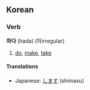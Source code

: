 ==Korean==
===Verb===
'''하다''' (hada) (하irregular)

# [[do]], [[make]], [[take]]

<!-- don't move japanese - it maps much more neatly than the english translations -->
====Translations====
*Japanese: [[します]] (shimasu)